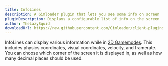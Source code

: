 ```yaml
---
title: InfoLines
description: A Gimloader plugin that lets you see some info on screen
pluginDescription: Displays a configurable list of info on the screen
author: TheLazySquid
downloadUrl: https://raw.githubusercontent.com/Gimloader/client-plugins/main/build/plugins/InfoLines.js
---
```



InfoLines can display various information while in [2D Gamemodes](https://gimkit.wiki/wiki/Gamemodes#2D_Gamemodes). This includes physics coordinates, visual coordinates, velocity, and framerate. You can choose which corner of the screen it is displayed in, as well as how many decimal places should be used.

<ButtonInstall client:only="svelte" name="InfoLines" url="https://raw.githubusercontent.com/Gimloader/client-plugins/main/build/plugins/InfoLines.js" />